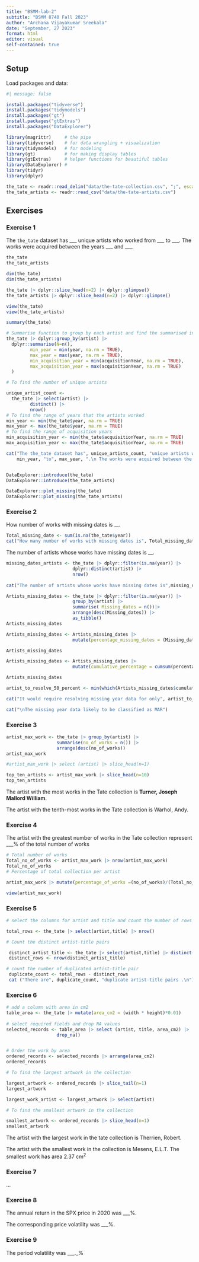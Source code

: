 ```yaml
---
title: "BSMM-lab-2"
subtitle: "BSMM 8740 Fall 2023"
author: "Archana Vijayakumar Sreekala"
date: "September, 27 2023"
format: html
editor: visual
self-contained: true
---
```


## Setup

Load packages and data:

```r
#| message: false

install.packages("tidyverse")
install.packages("tidymodels")
install.packages("gt")
install.packages("gtExtras")
install.packages("DataExplorer")

library(magrittr)     # the pipe
library(tidyverse)    # for data wrangling + visualization
library(tidymodels)   # for modeling
library(gt)           # for making display tables
library(gtExtras)     # helper functions for beautiful tables
library(DataExplorer) #
library(tidyr)
library(dplyr)

the_tate <- readr::read_delim("data/the-tate-collection.csv", ";", escape_double = FALSE, trim_ws = TRUE)
the_tate_artists <- readr::read_csv("data/the-tate-artists.csv")
```

## Exercises

### Exercise 1

The `the_tate` dataset has \_\_\_ unique artists who worked from \_\_\_ to \_\_\_. The works were acquired between the years \_\_\_ and \_\_\_.

```r

the_tate
the_tate_artists

dim(the_tate)
dim(the_tate_artists)

the_tate |> dplyr::slice_head(n=2) |> dplyr::glimpse()
the_tate_artists |> dplyr::slice_head(n=2) |> dplyr::glimpse() 

view(the_tate)
view(the_tate_artists)

summary(the_tate)

# Summarise function to group by each artist and find the summarised information 
the_tate |> dplyr::group_by(artist) |>
  dplyr::summarise(N=n(), 
         min_year = min(year, na.rm = TRUE),          
         max_year = max(year, na.rm = TRUE), 
         min_acquisition_year = min(acquisitionYear, na.rm = TRUE),
         max_acquisition_year = max(acquisitionYear, na.rm = TRUE)
  )

# To find the number of unique artists

unique_artist_count <- 
  the_tate |> select(artist) |>
         distinct() |>
         nrow() 
# To find the range of years that the artists worked
min_year <- min(the_tate$year, na.rm = TRUE)         
max_year <- max(the_tate$year, na.rm = TRUE)  
# To find the range of acquisition years
min_acquisition_year <- min(the_tate$acquisitionYear, na.rm = TRUE)
max_acquisition_year <- max(the_tate$acquisitionYear, na.rm = TRUE)

cat("The the_tate dataset has", unique_artists_count, "unique artists who worked from",
    min_year, "to", max_year, ".\n The works were acquired between the years", min_acquisition_year, "and", max_acquisition_year, ".\n")


DataExplorer::introduce(the_tate)
DataExplorer::introduce(the_tate_artists)

DataExplorer::plot_missing(the_tate) 
DataExplorer::plot_missing(the_tate_artists)
```

### Exercise 2

How number of works with missing dates is \_\_.

```r


Total_missing_date <- sum(is.na(the_tate$year))
cat("How many number of works with missing dates is", Total_missing_date,".\n")
```

The number of artists whose works have missing dates is \_\_.

```r

missing_dates_artists <- the_tate |> dplyr::filter(is.na(year)) |>
                         dplyr::distinct(artist) |>
                         nrow()
 
cat("The number of artists whose works have missing dates is",missing_dates_artists, ".\n")        
```

```r


Artists_missing_dates <- the_tate |> dplyr::filter(is.na(year)) |>
                         group_by(artist) |>
                         summarise( Missing_dates = n())|>
                         arrange(desc(Missing_dates)) |>
                         as_tibble()
Artists_missing_dates
```

```r

Artists_missing_dates <- Artists_missing_dates |> 
                         mutate(percentage_missing_dates = (Missing_dates/Total_missing_date)*100)

Artists_missing_dates
```

```r

Artists_missing_dates <- Artists_missing_dates |> 
                         mutate(cumulative_percentage = cumsum(percentage_missing_dates))

Artists_missing_dates
```

```r

artist_to_resolve_50_percent <- min(which(Artists_missing_dates$cumulative_percentage >= 50))

cat("It would require resolving missing year data for only", artist_to_resolve_50_percent, "artists to resolve at least 50% of the missing data.\n")

cat("\nThe missing year data likely to be classified as MAR")

```

### Exercise 3

```r

artist_max_work <- the_tate |> group_by(artist) |>
                   summarise(no_of_works = n()) |>
                   arrange(desc(no_of_works))
artist_max_work

#artist_max_work |> select (artist) |> slice_head(n=1) 
```

```r

top_ten_artists <- artist_max_work |> slice_head(n=10) 
top_ten_artists
```

The artist with the most works in the Tate collection is **Turner, Joseph Mallord William**.

The artist with the tenth-most works in the Tate collection is Warhol, Andy.

### Exercise 4

The artist with the greatest number of works in the Tate collection represent \_\_\_% of the total number of works

```r

# Total number of works
Total_no_of_works <- artist_max_work |> nrow(artist_max_work)
Total_no_of_works
# Percentage of total collection per artist

artist_max_work |> mutate(percentage_of_works =(no_of_works)/(Total_no_of_works))

view(artist_max_work)

```

### Exercise 5

```r

# select the columns for artist and title and count the number of rows

total_rows <- the_tate |> select(artist,title) |> nrow()

# Count the distinct artist-title pairs

 distinct_artist_title <- the_tate |> select(artist,title) |> distinct()
 distinct_rows <- nrow(distinct_artist_title)

# count the number of duplicated artist-title pair
 duplicate_count <- total_rows - distinct_rows
 cat ("There are", duplicate_count, "duplicate artist-title pairs .\n") 
```

### Exercise 6

```r

# add a column with area in cm2
table_area <- the_tate |> mutate(area_cm2 = (width * height)*0.01)
  
# select required fields and drop NA values
selected_records <- table_area |> select (artist, title, area_cm2) |>
                   drop_na()


# Order the work by area
ordered_records <- selected_records |> arrange(area_cm2)
ordered_records

# To find the largest artwork in the collection

largest_artwork <- ordered_records |> slice_tail(n=1)
largest_artwork

largest_work_artist <- largest_artwork |> select(artist)

# To find the smallest artwork in the collection

smallest_artwork <- ordered_records |> slice_head(n=1)
smallest_artwork
```

The artist with the largest work in the tate collection is Therrien, Robert.

The artist with the smallest work in the collection is Mesens, E.L.T. The smallest work has area 2.37 $\text{cm}^2$

### Exercise 7

...

### Exercise 8

The annual return in the SPX price in 2020 was \_\_\_%.

The corresponding price volatility was \_\_\_%.

### Exercise 9

The period volatility was \_\_\_.\_%

### 
